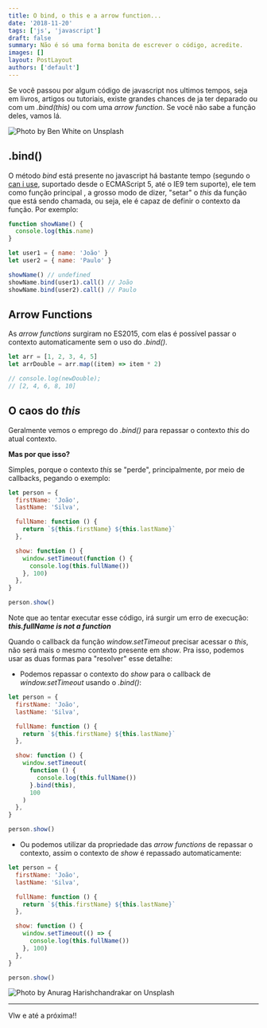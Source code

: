 ```yaml
---
title: O bind, o this e a arrow function...
date: '2018-11-20'
tags: ['js', 'javascript']
draft: false
summary: Não é só uma forma bonita de escrever o código, acredite.
images: []
layout: PostLayout
authors: ['default']
---
```


Se você passou por algum código de javascript nos ultimos tempos, seja em livros, artigos ou tutoriais, existe grandes chances
de ja ter deparado ou com um _.bind(this)_ ou com uma _arrow function_. Se você não sabe a função deles, vamos lá.

![Photo by Ben White on Unsplash](/static/images/boy-holding-a-book.jpg)

## .bind()

O método _bind_ está presente no javascript há bastante tempo (segundo o [can i use](https://caniuse.com/#search=bind),
suportado desde o ECMAScript 5, até o IE9 tem suporte), ele tem como função principal , a grosso modo de dizer, "setar" o _this_
da função que está sendo chamada, ou seja, ele é capaz de definir o contexto da função.
Por exemplo:

```javascript
function showName() {
  console.log(this.name)
}

let user1 = { name: 'João' }
let user2 = { name: 'Paulo' }

showName() // undefined
showName.bind(user1).call() // João
showName.bind(user2).call() // Paulo
```

## Arrow Functions

As _arrow functions_ surgiram no ES2015, com elas é possível passar o contexto automaticamente sem o uso do _.bind()_.

```javascript
let arr = [1, 2, 3, 4, 5]
let arrDouble = arr.map((item) => item * 2)

// console.log(newDouble);
// [2, 4, 6, 8, 10]
```

## O caos do _this_

Geralmente vemos o emprego do _.bind()_ para repassar o contexto _this_ do atual contexto.

**Mas por que isso?**

Simples, porque o contexto _this_ se "perde", principalmente, por meio de callbacks, pegando o exemplo:

```javascript
let person = {
  firstName: 'João',
  lastName: 'Silva',

  fullName: function () {
    return `${this.firstName} ${this.lastName}`
  },

  show: function () {
    window.setTimeout(function () {
      console.log(this.fullName())
    }, 100)
  },
}

person.show()
```

Note que ao tentar executar esse código, irá surgir um erro de execução:
_**this.fullName is not a function**_

Quando o callback da função _window.setTimeout_ precisar acessar o _this_, não será mais o mesmo contexto presente em _show_.
Pra isso, podemos usar as duas formas para "resolver" esse detalhe:

- Podemos repassar o contexto do _show_ para o callback de _window.setTimeout_ usando o _.bind()_:

```javascript
let person = {
  firstName: 'João',
  lastName: 'Silva',

  fullName: function () {
    return `${this.firstName} ${this.lastName}`
  },

  show: function () {
    window.setTimeout(
      function () {
        console.log(this.fullName())
      }.bind(this),
      100
    )
  },
}

person.show()
```

- Ou podemos utilizar da propriedade das _arrow functions_ de repassar o contexto, assim o contexto de _show_ é
  repassado automaticamente:

```javascript
let person = {
  firstName: 'João',
  lastName: 'Silva',

  fullName: function () {
    return `${this.firstName} ${this.lastName}`
  },

  show: function () {
    window.setTimeout(() => {
      console.log(this.fullName())
    }, 100)
  },
}

person.show()
```

![Photo by Anurag Harishchandrakar on Unsplash](/static/images/ok-understand.jpg)

---

Vlw e até a próxima!!
